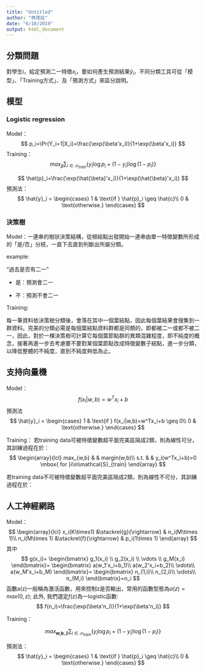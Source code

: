 ```yaml
---
title: "Untitled"
author: "林茂廷"
date: "6/10/2019"
output: html_document
---
```


## 分類問題
對學生i，給定預測二一特徵$x_i$，要如何產生預測結果$\hat{y}_i$，不同分類工具可從「模型」、「Training方式」、及「預測方式」來區分說明。

## 模型

### Logistic regression
Model：
$$
p_i=\Pr(Y_i=1|X_i)=\frac{\exp(\beta'x_i)}{1+\exp(\beta'x_i)}
$$
Training：
$$
max_{\beta} \sum_{i\in \mathcal{S}_{train}} \{ y_i \log p_i+(1-y_i)\log(1-p_i) \}
$$

$$
\hat{p}_i=\frac{\exp(\hat{\beta}'x_i)}{1+\exp(\hat{\beta}'x_i)}
$$
預測法：
$$
 \hat{y}_i =
  \begin{cases}
    1       & \text{if } \hat{p}_i \geq \hat{c}\\
    0  & \text{otherwise.} 
  \end{cases}
$$

### 決策樹

Model：一連串的樹狀決策結構，從根結點出發開始一連串由單一特徵變數所形成的「是/否」分枝，一直下去直到判斷出所屬分類。

example:

"過去是否有二一" 

  * 是：預測會二一
  
  * 不：預測不會二一

Training:

  每一筆資料依決策樹分類後，會落在其中一個葉結點，因此每個葉結果會搜集到一群資料。完美的分類必需是每個葉結點資料群都是同類的，即都被二一或都不被二一，因此，對於一棵決策樹可計算它每個葉節點群的異類混雜程度，即不純度的概念，接著再進一步去考慮要不要對某個葉節點改成特徵變數子結點，進一步分類，以降低整體的不純度，直到不純度夠低為止。
  
## 支持向量機

Model： 
$$
f(x_i|w,b)=w^Tx_i+b
$$
預測法
$$
\hat{y}_i =
  \begin{cases}
    1       & \text{if } f(x_i|w,b)=w^Tx_i+b \geq 0\\
    0  & \text{otherwise.} 
  \end{cases}
$$

Training：
若training data可被特徵變數超平面完美區隔成2類，則為線性可分，其訓練過程在於：
$$
\begin{array}{lcl}
max_{w,b} & & margin(w,b)\\
s.t. & & y_i(w^Tx_i+b)>0 \mbox{ for }i\in\mathcal{S}_{train}
\end{array}
$$

若training data不可被特徵變數超平面完美區隔成2類，則為線性不可分，其訓練過程在於：

## 人工神經網路

Model：
$$
\begin{array}{lcl}
x_i(K\times1) &\stackrel{g}{\rightarrow} & n_i(M\times 1)\\
n_i(M\times 1) &\stackrel{f}{\rightarrow} & p_i(1\times 1)
\end{array}
$$
其中
$$
g(x_i)=
\begin{bmatrix}
g_1(x_i) \\
g_2(x_i) \\
\vdots \\
g_M(x_i)
\end{bmatrix}=
\begin{bmatrix}
a(w_1'x_i+b_1)\\
a(w_2'x_i+b_2)\\
\vdots\\
a(w_M'x_i+b_M)
\end{bmatrix}=
\begin{bmatrix}
n_{1,i}\\
n_{2,i}\\
\vdots\\
n_{M,i}
\end{bmatrix}=n_i
$$
函數a(z)一般稱為激活函數，用來控制z是否輸出，常用的函數型態為$a(z)=max(0,z)$; 此外, 我們選定$f(z)$為一logistic函數:
$$
f(n_i)=\frac{\exp(\beta'n_i)}{1+\exp(\beta'n_i)}
$$

Training：

$$
max_{\textbf{w,b},\beta} \sum_{i\in \mathcal{S}_{train}} \{ y_i \log p_i+(1-y_i)\log(1-p_i) \}
$$

預測法：
$$
 \hat{y}_i =
  \begin{cases}
    1       & \text{if } \hat{p}_i \geq \hat{c}\\
    0  & \text{otherwise.} 
  \end{cases}
$$
